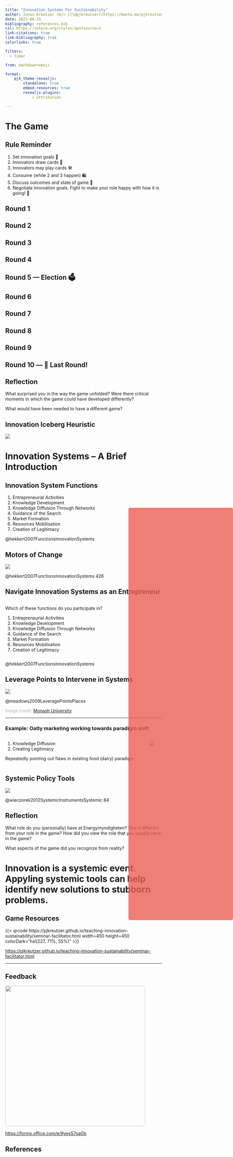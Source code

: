 ```yaml
---
title: "Innovation Systems For Sustainability"
author: Jonas Kreutzer <br> [[\@pjkreutzer](https://bento.me/pjkreutzer)]{.title-social}
date: 2023-06-15
bibliography: references.bib
csl: https://zotero.org/styles/apa?source=1
link-citations: true
link-bibliography: true
colorlinks: true

filters: 
  - timer

from: markdown+emoji

format: 
    pjk_theme-revealjs:
        standalone: true
        embed-resources: true
        revealjs-plugins: 
            - attribution

---
```


<style>

.base-timer {
  position: absolute;
  top: 50%;
  left: 50%;
  transform: translate(-50%, -50%);
}
</style>

# The Game {.inverted}

## Rule Reminder 

:::{.r-fit-text}

1. Set innovation goals 🎯
2. Innovators draw cards 💸
3. Innovators may play cards 🛠️
4. Consume (while 2 and 3 happen) 🛍️
5. Discuss outcomes and state of game 💬
6. Negotiate innovation goals. Fight to make your role happy with how it is going! 📣

:::

## Round 1

:::{.timer #ROUND-1 seconds=300 starton=interaction}
:::


## Round 2

:::{.timer #ROUND-2 seconds=300 starton=interaction}
:::


## Round 3

:::{.timer #ROUND-3 seconds=300 starton=interaction}
:::


## Round 4

:::{.timer #ROUND-4 seconds=300 starton=interaction}
:::


## Round 5 --- Election 🗳️

:::{.timer #ROUND-5 seconds=420 starton=interaction}
:::


## Round 6

:::{.timer #ROUND-6 seconds=300 starton=interaction}
:::


## Round 7

:::{.timer #ROUND-7 seconds=300 starton=interaction}
:::


## Round 8

:::{.timer #ROUND-8 seconds=300 starton=interaction}
:::


## Round 9

:::{.timer #ROUND-9 seconds=300 starton=interaction}
:::


## Round 10 --- 🏁 Last Round!

:::{.timer #ROUND-10 seconds=300 starton=interaction}
:::

## Reflection


What surprised you in the way the game unfolded? Were there critical moments in which the game could have developed differently?

What would have been needed to have a different game?

## Innovation Iceberg Heuristic

![](https://pjkreutzer.github.io/teaching-innovation-sustainability/assets/iceberg.jpg)

# Innovation Systems -- A Brief Introduction

## Innovation System Functions

1. Entrepreneurial Activities
2. Knowledge Development
3. Knowledge Diffusion Through Networks
4. Guidance of the Search
5. Market Formation
6. Resources Mobilisation
7. Creation of Legitimacy

[@hekkert2007FunctionsInnovationSystems]{.slide-cite}

## Motors of Change

![](https://ars.els-cdn.com/content/image/1-s2.0-S0040162506000564-gr2.jpg)

:::{.fragment style="position: absolute; bottom: 25%; right: 0%; width: 35%; height: 33%; background-color: hsla(4, 80%, 63%, 0.8); border-radius:5px;"}
:::

[@hekkert2007FunctionsInnovationSystems 426]{.slide-cite}

## Navigate Innovation Systems as an Entrepreneur

::: {.columns}
::: {.column}
Which of these functions do you participate in?

:::{.box .bg-royal-blue-200}

1. Entrepreneurial Activities
2. Knowledge Development
3. Knowledge Diffusion Through Networks
4. Guidance of the Search
5. Market Formation
6. Resources Mobilisation
7. Creation of Legitimacy

:::

:::
::: {.column}



:::
::: 

[@hekkert2007FunctionsInnovationSystems]{.slide-cite}


## Leverage Points to Intervene in Systems

![](https://uploads-ssl.webflow.com/619ab5836de9f0fbb8722d9b/619ab5836de9f01fc0723247_Systems-Thinking-post-Figure-2.png)

[@meadows2009LeveragePointsPlaces]{.slide-cite}

:::{.attribution style="color: hsl(210, 11%, 71%);"}
Image credit: [Monash University](https://www.behaviourworksaustralia.org/blog/how-systems-thinking-compliments-behavioural-approaches-in-solving-complex-problems)
:::

---

### Example: Oatly marketing working towards paradigm shift 


::: {.columns .v-center-container}
::: {.column}

1. Knowledge Diffusion
2. Creating Legitimacy

Repeatedly pointing out flaws in existing food (dairy) paradigm.

:::
::: {.column}

![](https://dmrqkbkq8el9i.cloudfront.net/Pictures/2000x2000fit/6/7/6/169676_oatlychocodeluxe_761572.jpeg)
:::
::: 



## Systemic Policy Tools

![](assets/systemic-policy-framework.png)

[@wieczorek2012SystemicInstrumentsSystemic 84]{.slide-cite}

## Reflection

What role do you (personally) have at Energymyndigheten? Was it different from your role in the game? How did you view the role that you usually have in the game?

What aspects of the game did you recognize from reality?


# Innovation is a systemic event. Appyling systemic tools can help identify new solutions to stubborn problems.

## Game Resources

{{< qrcode  https://pjkreutzer.github.io/teaching-innovation-sustainability/seminar-facilitator.html width=450 height=450 colorDark="hsl(227, 71%, 55%)" >}}

[https://pjkreutzer.github.io/teaching-innovation-sustainability/seminar-facilitator.html](https://pjkreutzer.github.io/teaching-innovation-sustainability/seminar-facilitator.html)


<style>
    .qrcode {
        display: flex;
        position: relative;
        justify-content: center;
        border-radius: 0px;
        }
</style>

****

## Feedback 

![](assets/feedback-qr.png){.container width=450 height=450}

[https://forms.office.com/e/9yesS7saGb](https://forms.office.com/e/9yesS7saGb)

<style>
    .container {
        display: flex;
        position: relative;
        justify-content: center;
        align-items: center;
        border-radius: 5px;
        colorDark: hsl(227, 71%, 55%);
        }
</style>

## References